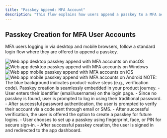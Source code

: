 ```yaml
---
title: "Passkey Append: MFA Account"
description: "This flow explains how users append a passkey to a MFA account."
---
```


## Passkey Creation for MFA User Accounts

MFA users logging in via desktop and mobile browsers, follow a standard login flow where they are offered to append a passkey.


<Tabs>
  <Tab title="macOS">
    <Frame caption="macOS passkey append, MFA accounts">
      <img src="/images/authentication-flow/web-app/desktop/mfa-append-macos.png" alt="Web app desktop passkey append with MFA accounts on macOS" />
    </Frame>
  </Tab>

<Tab title="Windows">
    <Frame caption="Windows passkey append, MFA accounts">
        <img
            src="/images/authentication-flow/web-app/desktop/mfa-append-windows.png"
            alt="Web app desktop passkey append with MFA accounts on Windows"
        />
    </Frame>
</Tab>

<Tab title="iOS">
    <Frame caption="iOS passkey append, MFA accounts">
        <img
            src="/images/authentication-flow/web-app/mobile/mfa-append-ios.png"
            alt="Web app mobile passkey append with MFA accounts on iOS"
        />
    </Frame>
</Tab>

  <Tab title="Android">
    <Frame caption="Android passkey append, MFA accounts">
      <img src="/images/authentication-flow/web-app/mobile/mfa-append-android.png" alt="Web app mobile passkey append with MFA accounts on Android" />
    </Frame>
  </Tab>
</Tabs>
<Info>
    NOTE: The blue background indicates product-native steps (e.g., verification
    code). Passkey creation is seamlessly embedded in your
    product journey.
</Info>

<Steps>
    <Step title="Login when user has no passkeys and activated MFA">
        - User enters their identifier (email/username) on the login page.
        - Since no passkey is found, user is prompted to log in using their traditional password.
        - After successful password authentication, the user is prompted to verify their account via a code sent through email or SMS.
        - After successful verification, the user is offered the option to create a passkey for future logins.
        - User chooses to set up a passkey using fingerprint, face, or PIN for secure sign-in.
        - After successful passkey creation, the user is signed in and redirected to the app dashboard.
        </Step>

</Steps>
